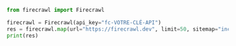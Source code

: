 ```python Python
from firecrawl import Firecrawl

firecrawl = Firecrawl(api_key="fc-VOTRE-CLÉ-API")
res = firecrawl.map(url="https://firecrawl.dev", limit=50, sitemap="include")
print(res)
```
